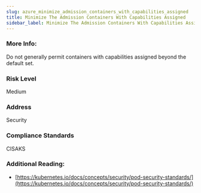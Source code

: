 ```yaml
---
slug: azure_minimize_admission_containers_with_capabilities_assigned
title: Minimize The Admission Containers With Capabilities Assigned
sidebar_label: Minimize The Admission Containers With Capabilities Assigned
---
```


### More Info:

Do not generally permit containers with capabilities assigned beyond the default set.

### Risk Level

Medium

### Address

Security

### Compliance Standards

CISAKS

### Additional Reading:

- [https://kubernetes.io/docs/concepts/security/pod-security-standards/](https://kubernetes.io/docs/concepts/security/pod-security-standards/) 

